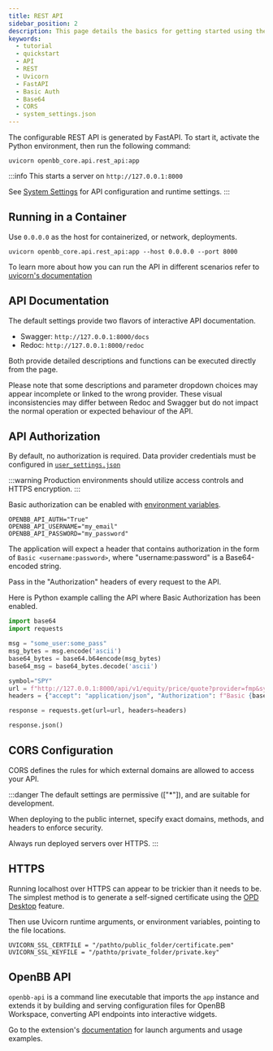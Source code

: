 ```yaml
---
title: REST API
sidebar_position: 2
description: This page details the basics for getting started using the OpenBB Python Package as a REST API.
keywords:
  - tutorial
  - quickstart
  - API
  - REST
  - Uvicorn
  - FastAPI
  - Basic Auth
  - Base64
  - CORS
  - system_settings.json
---
```



<HeadTitle title="REST API - Quick Start | OpenBB Docs" />

The configurable REST API is generated by FastAPI. To start it, activate the Python environment, then run the following command:

```console
uvicorn openbb_core.api.rest_api:app
```

:::info
This starts a server on `http://127.0.0.1:8000`

See [System Settings](/python/settings/system_settings) for API configuration and runtime settings.
:::

## Running in a Container

Use `0.0.0.0` as the host for containerized, or network, deployments.

```console
uvicorn openbb_core.api.rest_api:app --host 0.0.0.0 --port 8000
```

To learn more about how you can run the API in different scenarios refer to [uvicorn's documentation](https://www.uvicorn.org/#command-line-options)

## API Documentation

The default settings provide two flavors of interactive API documentation.

- Swagger: `http://127.0.0.1:8000/docs`
- Redoc: `http://127.0.0.1:8000/redoc`

Both provide detailed descriptions and functions can be executed directly from the page.

Please note that some descriptions and parameter dropdown choices may appear incomplete or linked to the wrong provider. These visual inconsistencies may differ between Redoc and Swagger but do not impact the normal operation or expected behaviour of the API.

## API Authorization

By default, no authorization is required. Data provider credentials must be configured in [`user_settings.json`](/python/settings/user_settings/api_keys)

:::warning
Production environments should utilize access controls and HTTPS encryption.
:::

Basic authorization can be enabled with [environment variables](/python/settings/environment_variables).

```.env
OPENBB_API_AUTH="True"
OPENBB_API_USERNAME="my_email"
OPENBB_API_PASSWORD="my_password"
```

The application will expect a header that contains authorization in the form of `Basic <username:password>`, where "username:password" is a Base64-encoded string.

Pass in the "Authorization" headers of every request to the API.

Here is Python example calling the API where Basic Authorization has been enabled.

```python
import base64
import requests

msg = "some_user:some_pass"
msg_bytes = msg.encode('ascii')
base64_bytes = base64.b64encode(msg_bytes)
base64_msg = base64_bytes.decode('ascii')

symbol="SPY"
url = f"http://127.0.0.1:8000/api/v1/equity/price/quote?provider=fmp&symbol={symbol}"
headers = {"accept": "application/json", "Authorization": f"Basic {base64_msg}"}

response = requests.get(url=url, headers=headers)

response.json()
```

## CORS Configuration

CORS defines the rules for which external domains are allowed to access your API.

:::danger
The default settings are permissive (["*"]), and are suitable for development.

When deploying to the public internet, specify exact domains, methods, and headers to enforce security.

Always run deployed servers over HTTPS.
:::

## HTTPS

Running localhost over HTTPS can appear to be trickier than it needs to be.
The simplest method is to generate a self-signed certificate using the [OPD Desktop](/desktop/backends#self-signed-certificate) feature.

Then use Uvicorn runtime arguments, or environment variables, pointing to the file locations.

```
UVICORN_SSL_CERTFILE = "/pathto/public_folder/certificate.pem"
UVICORN_SSL_KEYFILE = "/pathto/private_folder/private.key"
```

## OpenBB API

`openbb-api` is a command line executable that imports the `app` instance and extends it by building and serving configuration files for OpenBB Workspace, converting API endpoints into interactive widgets.

Go to the extension's [documentation](/python/extensions/interface/openbb-api) for launch arguments and usage examples.

